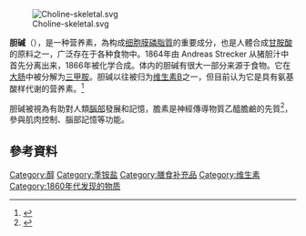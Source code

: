 {{NoteTA|G1=LS}}
{{Chemref|time=2017-08-25T13:22:43+00:00}}
{{chembox
| Watchedfields = changed
| verifiedrevid = 477165756
| ImageFile = Choline-skeletal.svg
| ImageAlt = Skeletal formula
| ImageName = The ''N'',''N'',''N''-trimethylethanolammonium cation, with an undefined counteranion, X
| ImageFile1 = Choline-cation-3D-balls.png 
| ImageSize1 = 180
| ImageAlt1 = Ball-and-stick model
| PIN = 2-Hydroxy-''N'',''N'',''N''-trimethylethan-1-aminium 2-羟基-N,N,N-三甲基乙铵
| OtherNames = 2-Hydroxy-''N'',''N'',''N''-trimethylethanaminium<br />Bilineurine<br />(2-Hydroxyethyl)trimethylammonium 膽素
|Section1={{Chembox Identifiers
| IUPHAR_ligand = 4551
| 3DMet =
| Abbreviations =
| Beilstein = 1736748 
| CASNo = 62-49-7
| CASNo_Comment = choline hydroxide
| CASNo_Ref = {{cascite|correct|??}}
| ChEBI_Ref = {{ebicite|correct|EBI}}
| ChEBI = 15354
| ChemSpiderID_Ref = {{chemspidercite|correct|chemspider}}
| ChemSpiderID = 299
| DrugBank_Ref = {{drugbankcite|correct|drugbank}}
| DrugBank = DB00122
| EC_number = 200-535-1
| Gmelin = 324597 
| KEGG_Ref = {{keggcite|correct|kegg}}
| KEGG = C00114
| UNII_Ref = {{fdacite|correct|FDA}}
| UNII = N91BDP6H0X
| ChEMBL_Ref = {{ebicite|correct|EBI}}
| ChEMBL = 920
| StdInChI_Ref = {{stdinchicite|correct|chemspider}}
| StdInChI = 1S/C5H14NO/c1-6(2,3)4-5-7/h7H,4-5H2,1-3H3/q+1
| StdInChIKey_Ref = {{stdinchicite|correct|chemspider}}
| StdInChIKey = OEYIOHPDSNJKLS-UHFFFAOYSA-N
| PubChem = 305
| RTECS =
| SMILES = C[N+](C)(C)CCO
| UNNumber =
}}
|Section2={{Chembox Properties
| AtmosphericOHRateConstant =
| Appearance = 帶潮解性的粘性液体 (膽堿的氫氧化物)
| BoilingPtC = 
| BoilingPt_notes =
| Density = 
| Formula = C<sub>5</sub>H<sub>14</sub>NO<sup>+</sup>
| MolarMass = 104.17 g/mol
| HenryConstant =
| LogP =
| MeltingPt = 
| MeltingPt_notes =
| pKa =
| pKb =
| Solubility = 溶于水和醇 
| SolubleOther =溶于乙醇,不溶[[乙醚|乙醚]] 和 [[氯仿|氯仿]] (膽堿的氫氧化物)
| Solvent =
| VaporPressure =
}}
|Section3={{Chembox Structure
| Coordination =
| CrystalStruct =
| MolShape = }}
|Section4={{Chembox Thermochemistry
| DeltaHc =
| DeltaHf = 
| Entropy =
| HeatCapacity = }}
|Section5={{Chembox Pharmacology
| AdminRoutes =
| Bioavail =
| Excretion =
| HalfLife =
| Metabolism =
| Legal_status =
| Legal_US =
| Legal_UK =
| Legal_AU =
| Legal_CA =
| Pregnancy_category =
| Pregnancy_AU =
| Pregnancy_US =
| ProteinBound = }}
|Section6={{Chembox Hazards
| AutoignitionPt =
| ExternalSDS =
| FlashPt =
| LD50 = 3–6 g/kg {{abbr|bw|body weight}}, rats, oral
| MainHazards =
| NFPA-H =
| NFPA-F =
| NFPA-R =
| NFPA-S = COR
| PEL =
| GHSPictograms = {{GHS05}}
| GHSSignalWord = 危險
| HPhrases = {{H-phrases|314}}
| PPhrases = {{P-phrases|260|264|280|301+330+331|303+361+353|304+340|305+351+338|310|321|363|405|501}}
 }}
}}

[[File:Choline-skeletal.svg|thumb]]

'''胆碱'''（{{lang-en|Choline}}），是一种营养素，為构成[[细胞膜|细胞膜]][[磷脂質|磷脂質]]的重要成分，也是人體合成[[甘胺酸|甘胺酸]]的原料之一，广泛存在于各种食物中。1864年由 Andreas Strecker 从猪胆汁中首先分离出来，1866年被化学合成。体内的胆碱有很大一部分来源于食物。它在[[大肠|大肠]]中被分解为[[三甲胺|三甲胺]]。胆碱以往被归为[[维生素B|维生素B]]之一，但目前认为它是具有氨基酸样代谢的营养素。<ref>{{Cite book|title=Handbook of vitamins |url=https://archive.org/details/handbookvitamins00jzem |vauthors= Rucker RB, Zempleni J, Suttie JW, McCormick DB |publisher=Taylor & Francis |year=2007 |isbn=9780849340222 |edition=4th |pages=[https://archive.org/details/handbookvitamins00jzem/page/n471 459]–477 }}</ref>

胆碱被視為有助對人類[[腦部|腦部]]發展和記憶，膽素是神經傳導物質乙醯膽鹼的先質<ref>{{cite web |title=Choline (Compound) |url=https://pubchem.ncbi.nlm.nih.gov/compound/305#section=Pharmacology-and-Biochemistry |website=PubChem |accessdate=2021-01-13}}</ref>，參與肌肉控制、腦部記憶等功能。

==參考資料==
{{reflist}}

{{生物鹼}}
{{维生素}}

{{Authority control}}
[[Category:醇|Category:醇]]
[[Category:季铵盐|Category:季铵盐]]
[[Category:膳食补充品|Category:膳食补充品]]
[[Category:维生素|Category:维生素]]
[[Category:1860年代发现的物质|Category:1860年代发现的物质]]